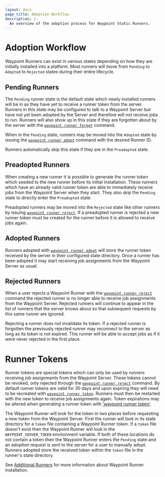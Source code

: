```yaml
---
layout: docs
page_title: Adoption Workflow
description: |-
  An overview of the adoption process for Waypoint Static Runners.
---
```


# Adoption Workflow

Waypoint Runners can exist in various states depending on how they are
initially installed into a platform. Most runners will move from `Pending` to
`Adopted` to `Rejected` states during their entire lifecycle.

## Pending Runners

The `Pending` runner state is the default state which newly installed runners
will be in as they have yet to receive a runner token from the server. Runners
in this state may be configured to talk to a Waypoint Server but have not yet
been adopted by the Server and therefore will not receive jobs to run. Runners
will also show up in this state if they are forgotten about by the server with
the [`waypoint runner forget`](/commands/runner-forget) command.

When in the `Pending` state, runners may be moved into the `Adopted` state by
issuing the [`waypoint runner adopt`](/commands/runner-adopt) command with the
desired Runner ID.

Runners automatically skip this state if they are in the `Preadopted` state.

## Preadopted Runners

When creating a new runner it is possible to generate the runner token which
seeded to the new runner before its initial installation. These runners which
have an already valid runner token are able to immediately receive jobs from
the Waypoint Server when they start. They also skip the `Pending` state to
directly enter the `Preadopted` state.

Preadopted runners may be moved into the `Rejected` state like other runners by
issuing [`waypoint runner reject`](/commands/runner-reject). If a preadopted
runner is rejected a new runner token must be created for the runner before it
is allowed to receive jobs again.

## Adopted Runners

Runners adopted with [`waypoint runner adopt`](/commands/runner-adopt) will
store the runner token received by the server in their configured state
directory. Once a runner has been adopted it may start receiving job
assignments from the Waypoint Server as usual.

## Rejected Runners

When a user rejects a Waypoint Runner with the [`waypoint runner reject`](/commands/runner-reject) command the rejected runner is no longer able
to receive job assignments from the Waypoint Server. Rejected runners will
continue to appear in the list of runners that the server knows about so that
subsequent requests by this same runner are ignored.

Rejecting a runner does not invalidate its token. If a rejected runner is
forgotten the previously rejected runner may reconnect to the server as long as
its token is not expired. This runner will be able to accept jobs as if it were
never rejected in the first place.

# Runner Tokens

Runner tokens are special tokens which can only be used by runners receiving
job assignments from the Waypoint Server. These tokens cannot be revoked, only
rejected through the [`waypoint runner reject`](/commands/runner-reject)
command. By default runner tokens are valid for 30 days and upon expiring they
will need to be recreated with [`waypoint runner token`](/commands/runner-token).
Runners must then be restarted with the new token to receive job assignments
again. Token expirations may be altered when generating a runner token with
['waypoint runner token'](/commands/runner-token).

The Waypoint Runner will look for the token in two places before requesting a
new token from the Waypoint Server. First the runner will look in its state
directory for a `token` file containing a Waypoint Runner token. If a `token`
file doesn't exist then the Waypoint Runner will look in the
`WAYPOINT_SERVER_TOKEN` environment variable. If both of these locations do not
contain a token then the Waypoint Runner enters the `Pending` state and an
adoption request is sent to the server for a user to manually adopt. Runners
adopted store the received token within the `token` file in the runner's state
directory.

See [Additional Runners](/docs/runner/run-manual) for more information about
Waypoint Runner installation.
